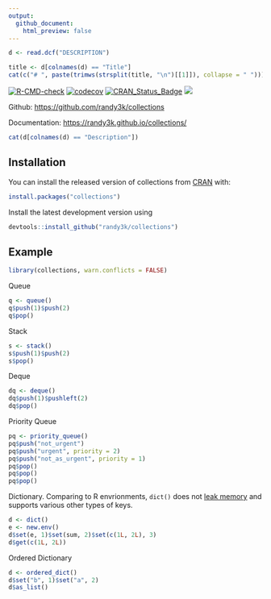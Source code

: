 ```yaml
---
output:
  github_document:
    html_preview: false
---
```

<!-- README.md is generated from README.Rmd. Please edit that file -->

```r
d <- read.dcf("DESCRIPTION")
```

```r
title <- d[colnames(d) == "Title"]
cat(c("# ", paste(trimws(strsplit(title, "\n")[[1]]), collapse = " ")))
```

[![R-CMD-check](https://github.com/randy3k/collections/actions/workflows/R-CMD-check.yaml/badge.svg)](https://github.com/randy3k/collections/actions/workflows/R-CMD-check.yaml)
[![codecov](https://codecov.io/gh/randy3k/collections/branch/master/graph/badge.svg?token=ummdWzk2eR)](https://app.codecov.io/gh/randy3k/collections)
[![CRAN_Status_Badge](https://www.r-pkg.org/badges/version/collections)](https://cran.r-project.org/package=collections)
[![](https://cranlogs.r-pkg.org/badges/grand-total/collections)](https://cran.r-project.org/package=collections)

Github: [https://github.com/randy3k/collections](https://github.com/randy3k/collections)

Documentation: [https://randy3k.github.io/collections/](https://randy3k.github.io/collections/)

```r
cat(d[colnames(d) == "Description"])
```


## Installation

You can install the released version of collections from [CRAN](https://CRAN.R-project.org) with:

``` r
install.packages("collections")
```

Install the latest development version using

```r
devtools::install_github("randy3k/collections")
```

## Example

```r
library(collections, warn.conflicts = FALSE)
```

Queue
```r
q <- queue()
q$push(1)$push(2)
q$pop()
```

Stack
```r
s <- stack()
s$push(1)$push(2)
s$pop()
```

Deque
```r
dq <- deque()
dq$push(1)$pushleft(2)
dq$pop()
```

Priority Queue
```r
pq <- priority_queue()
pq$push("not_urgent")
pq$push("urgent", priority = 2)
pq$push("not_as_urgent", priority = 1)
pq$pop()
pq$pop()
pq$pop()
```

Dictionary. Comparing to R envrionments, `dict()` does not [leak memory](https://r-lib.github.io/fastmap/#memory-leak-examples) and supports various other types of keys.
```r
d <- dict()
e <- new.env()
d$set(e, 1)$set(sum, 2)$set(c(1L, 2L), 3)
d$get(c(1L, 2L))
```

Ordered Dictionary
```r
d <- ordered_dict()
d$set("b", 1)$set("a", 2)
d$as_list()
```
